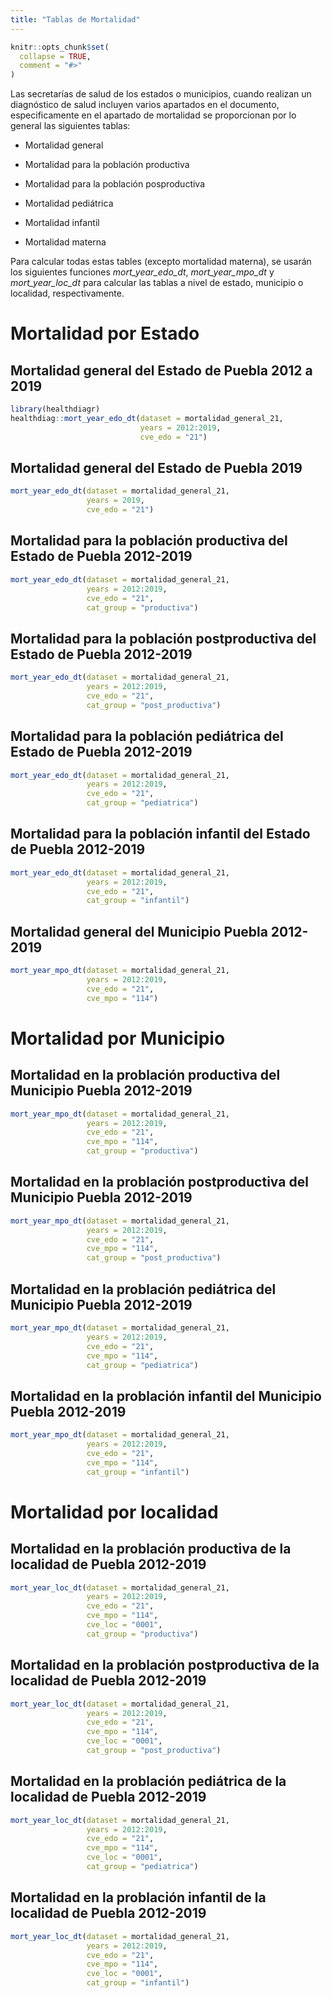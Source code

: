 ```yaml
---
title: "Tablas de Mortalidad"
---
```


```r
knitr::opts_chunk$set(
  collapse = TRUE,
  comment = "#>"
)
```

Las secretarías de salud de los estados o municipios, cuando realizan un diagnóstico de salud incluyen varios apartados en el documento, especificamente en el apartado de mortalidad se proporcionan por lo general las siguientes tablas:

  - Mortalidad general
 
  - Mortalidad para la población productiva
 
  - Mortalidad para la población posproductiva
  
  - Mortalidad pediátrica
  
  - Mortalidad infantil
  
  - Mortalidad materna


Para calcular todas estas tables (excepto mortalidad materna), se usarán los siguientes funciones *mort_year_edo_dt*, *mort_year_mpo_dt* y *mort_year_loc_dt* para calcular las tablas a nivel de estado, municipio o localidad, respectivamente.


# Mortalidad por Estado

## Mortalidad general del Estado de Puebla 2012 a 2019
```r
library(healthdiagr)
healthdiag::mort_year_edo_dt(dataset = mortalidad_general_21,
                             years = 2012:2019, 
                             cve_edo = "21")
```


## Mortalidad general del Estado de Puebla 2019

```r
mort_year_edo_dt(dataset = mortalidad_general_21,
                 years = 2019, 
                 cve_edo = "21")
```


## Mortalidad para la población productiva del Estado de Puebla 2012-2019

```r
mort_year_edo_dt(dataset = mortalidad_general_21,
                 years = 2012:2019, 
                 cve_edo = "21", 
                 cat_group = "productiva")
```


## Mortalidad para la población postproductiva del Estado de Puebla 2012-2019

```r
mort_year_edo_dt(dataset = mortalidad_general_21,
                 years = 2012:2019, 
                 cve_edo = "21", 
                 cat_group = "post_productiva")
```



## Mortalidad para la población pediátrica del Estado de Puebla 2012-2019

```r
mort_year_edo_dt(dataset = mortalidad_general_21,
                 years = 2012:2019, 
                 cve_edo = "21", 
                 cat_group = "pediatrica")
```


## Mortalidad para la población infantil del Estado de Puebla 2012-2019

```r
mort_year_edo_dt(dataset = mortalidad_general_21,
                 years = 2012:2019, 
                 cve_edo = "21", 
                 cat_group = "infantil")
```


## Mortalidad general del Municipio Puebla 2012-2019

```r
mort_year_mpo_dt(dataset = mortalidad_general_21,
                 years = 2012:2019, 
                 cve_edo = "21",
                 cve_mpo = "114")
```

# Mortalidad por Municipio

## Mortalidad en la problación productiva del Municipio Puebla 2012-2019

```r
mort_year_mpo_dt(dataset = mortalidad_general_21,
                 years = 2012:2019, 
                 cve_edo = "21",
                 cve_mpo = "114",
                 cat_group = "productiva")
```


## Mortalidad en la problación postproductiva del Municipio Puebla 2012-2019

```r
mort_year_mpo_dt(dataset = mortalidad_general_21,
                 years = 2012:2019, 
                 cve_edo = "21",
                 cve_mpo = "114",
                 cat_group = "post_productiva")
```


## Mortalidad en la problación pediátrica del Municipio Puebla 2012-2019

```r
mort_year_mpo_dt(dataset = mortalidad_general_21,
                 years = 2012:2019, 
                 cve_edo = "21",
                 cve_mpo = "114",
                 cat_group = "pediatrica")
```


## Mortalidad en la problación infantil del Municipio Puebla 2012-2019

```r
mort_year_mpo_dt(dataset = mortalidad_general_21,
                 years = 2012:2019, 
                 cve_edo = "21",
                 cve_mpo = "114",
                 cat_group = "infantil")
```

# Mortalidad por localidad

## Mortalidad en la problación productiva de la localidad de Puebla 2012-2019

```r
mort_year_loc_dt(dataset = mortalidad_general_21,
                 years = 2012:2019, 
                 cve_edo = "21",
                 cve_mpo = "114",
                 cve_loc = "0001",
                 cat_group = "productiva")
```


## Mortalidad en la problación postproductiva de la localidad de Puebla 2012-2019

```r
mort_year_loc_dt(dataset = mortalidad_general_21,
                 years = 2012:2019, 
                 cve_edo = "21",
                 cve_mpo = "114",
                 cve_loc = "0001",
                 cat_group = "post_productiva")
```


## Mortalidad en la problación pediátrica de la localidad de Puebla 2012-2019

```r
mort_year_loc_dt(dataset = mortalidad_general_21,
                 years = 2012:2019, 
                 cve_edo = "21",
                 cve_mpo = "114",
                 cve_loc = "0001",
                 cat_group = "pediatrica")
```


## Mortalidad en la problación infantil de la localidad de Puebla 2012-2019

```r
mort_year_loc_dt(dataset = mortalidad_general_21,
                 years = 2012:2019, 
                 cve_edo = "21",
                 cve_mpo = "114",
                 cve_loc = "0001",
                 cat_group = "infantil")
```


